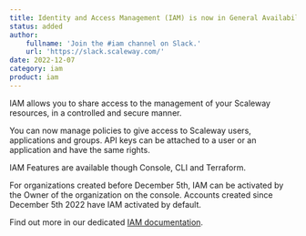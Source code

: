 ```yaml
---
title: Identity and Access Management (IAM) is now in General Availability!
status: added
author:
    fullname: 'Join the #iam channel on Slack.'
    url: 'https://slack.scaleway.com/'
date: 2022-12-07
category: iam
product: iam
---
```


IAM allows you to share access to the management of your Scaleway resources, in a controlled and secure manner. 

You can now manage policies to give access to Scaleway users, applications and groups. API keys can be attached to a user or an application and have the same rights.

IAM Features are available though Console, CLI and Terraform.

For organizations created before December 5th, IAM can be activated by the Owner of the organization on the console. Accounts created since December 5th 2022 have IAM activated by default.

Find out more in our dedicated [IAM documentation](/identity-and-access-management/iam/how-to/activate-iam/).


